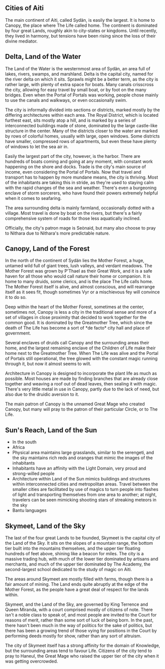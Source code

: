 
<Meta title='Setting|Cities' />

## Cities of Aiti

<Story name="Cities of Aiti">
  <p>
    The main continent of Aiti, called Sydän, is easily the largest. It is home to Canopy, the place where The Life called home. The continent is 
    dominated by four great Lands, roughly akin to city-states or kingdoms. Until recently, they lived in harmony, but tensions have been rising since the 
    loss of their divine mediator.
  </p>
</Story>

## Delta, Land of the Water

<Story name="Delta, Land of the Water">
  <div>
    <p>
      The Land of the Water is the westernmost area of Sydän, an area full of lakes, rivers, swamps, and marshland. Delta is the capital city, 
      named for the river delta on which it sits. Sprawls might be a better term, as the city is rather large, with plenty of extra space for boats. 
      Many canals crisscross the city, allowing for easy travel by small boat, or by foot on the many bridges. Even when the Portal of Portals was 
      working, people chose mainly to use the canals and walkways, or even occasionally swim.
    </p>
    <p>
      The city is informally divided into sections or districts, marked mostly by the differing architectures within each area. The Royal District, 
      which is located furthest east, sits mostly atop a hill, and is marked by a series of interconnected buildings made of stone, dominated by the 
      large castle-like structure in the center. Many of the districts closer to the water are marked by rows of colorful homes, usually with large, 
      open windows. Some districts have smaller, compressed rows of apartments, but even these have plenty of windows to let the sea air in.
    </p>
    <p>
      Easily the largest part of the city, however, is the harbor. There are hundreds of boats coming and going at any moment, with constant work 
      happening on the shore and docks. Trade is the city's main source of income, even considering the Portal of Portals. Now that travel and transport 
      has to happen by more mundane means, the city is thriving. Most of the inhabitants are taking this in stride, as they're used to staying calm with 
      the rapid changes of the sea and weather. There's even a burgeoning enclave of storm sorcerers, who have found their powers extremely helpful 
      when it comes to seafaring.
    </p>
    <p>
      The area surrounding delta is mainly farmland, occasionally dotted with a village. Most travel is done by boat on the rivers, but there's a 
      fairly comprehensive system of roads for those less aquatically inclined.
    </p>
    <p>
      Officially, the city's patron mage is Seònaid, but many also choose to pray to Nithara due to Nithara's more predictable nature.
    </p>
  </div>
</Story>

## Canopy, Land of the Forest

<Story name="Canopy, Land of the Forest">
  <div>
    <p>
      In the north of the continent of Sydän lies the Mother Forest, a huge, untamed wild full of giant trees, lush valleys, and verdant meadows. The 
      Mother Forest was grown by P'Thael as their Great Work, and it is a safe haven for all those who would call nature their home or companion. It is 
      home to many druids, some clerics, and is the place The Life calls home. The Mother Forest itself is alive, and almost conscious, and will rearrange 
      itself as it sees fit, though sometimes Vyr or a mischievous fey will convince it to do so.
    </p>
    <p>
      Deep within the heart of the Mother Forest, sometimes at the center, sometimes not, Canopy is less a city in the traditional sense and more of 
      a set of villages in close proximity that decided to work together for the common good. It is dominated by the Greatmother Tree, which since the 
      death of The Life has become a sort of *de facto* city hall and place of government. 
    </p>
    <p>
      Several enclaves of druids call Canopy and the surrounding areas their home, and the largest remaining enclave of the Children of Life make 
      their home next to the Greatmother Tree. When The Life was alive and the Portal of Portals still operational, the tree glowed with the constant 
      magic running through it, but now it almost seems to wilt. 
    </p>
    <p>
      Architecture in Canopy is designed to incorporate the plant life as much as possible. Most houses are made by finding branches that are already 
      close together and weaving a roof out of dead leaves, then sealing it with magic. There's very little metal in use in Canopy, partly due to the 
      lack of need, but also due to the druidic aversion to it.
    </p>
    <p>
      The main patron of Canopy is the unnamed Great Mage who created Canopy, but many will pray to the patron of their particular Circle, or to The Life.
    </p>
  </div>
</Story>

## Sun's Reach, Land of the Sun

<Story name="Sun\'s Reach, Land of the Sun">
  <ul>
    <li>In the south</li>
    <li>Africa</li>
    <li>Physical area maintains large grasslands, similar to the serengeti, and the sky maintains rich reds and oranges that mimic the images of the inhabitants</li>
    <li>Inhabitants have an affinity with the Light Domain, very proud and strong-willed people</li>
    <li>Architecture within Land of the Sun mimics buildings and structures within interconnected cities and metropolitan areas. Travel between the smaller cities are facilitated by use of magics to turn people into flashes of light and transporting themselves from one area to another; at night, travelers can be seen mimicking shooting stars of streaking meteors in the sky</li>
    <li>Bantu languages</li>
  </ul>
</Story>

## Skymeet, Land of the Sky

<Story name="Skymeet, Land of the Sky">
  <div>
    <p>
      The last of the four great Lands to be founded, Skymeet is the capital city of the Land of the Sky. It sits on the slopes of a mountain range, the bottom 
      tier built into the mountains themselves, and the upper tier floating hundreds of feet above, shining like a beacon for miles. The city is a massive 
      trading hub, with much of the lower tier dominated by artisans and merchants, and much of the upper tier dominated by The Academy, the second-largest 
      school dedicated to the study of magic on Aiti.
    </p>
    <p>
      The areas around Skymeet are mostly filled with farms, though there is a fair amount of mining. The Land ends quite abruptly at the edge of the Mother 
      Forest, as the people have a great deal of respect for the lands within.
    </p>
    <p>
      Skymeet, and the Land of the Sky, are governed by King Terrence and Queen Miranda, with a court comprised mostly of citizens of note. There isn't a 
      noble class to speak of, and most people are invited to the Court for reasons of merit, rather than some sort of luck of being born. In the past, there 
      hasn't been much in the way of politics for the sake of politics, but there has been a growing trend of those vying for positions in the Court by 
      performing deeds mostly for show, rather than any sort of altruism.
    </p>
    <p>
      The city of Skymeet itself has a strong affinity for the domain of Knowledge, but the surrounding areas tend to favour Life. Citizens of the city tend 
      to pray to Haneul, the Great Mage who raised the upper tier of the city when it was getting overcrowded.
    </p>
  </div>
</Story>